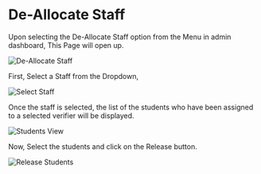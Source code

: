 # De-Allocate Staff

Upon selecting the De-Allocate Staff option from the Menu in admin dashboard, This Page will open up.

![De-Allocate Staff](src/assets/admin/deallocatestaff.png)

First, Select a Staff from the Dropdown,

![Select Staff](src/assets/admin/selectstaff-de.png)

Once the staff is selected, the list of the students who have been assigned to a selected verifier will be displayed.

![Students View](src/assets/admin/studentsview-de.png)

Now, Select the students and click on the Release button.

![Release Students](src/assets/admin/release.png)
